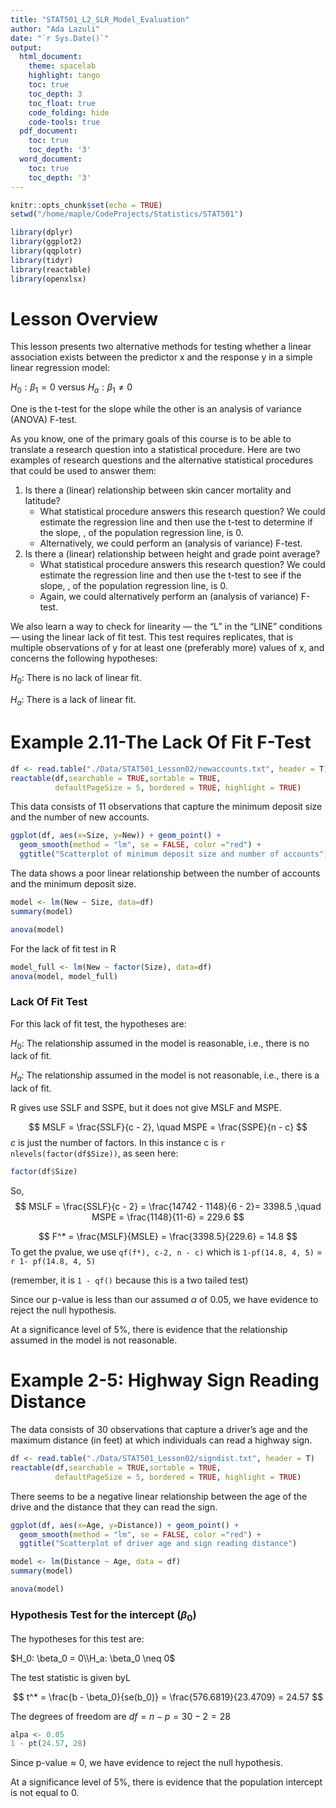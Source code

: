 ```yaml
---
title: "STAT501_L2_SLR_Model_Evaluation"
author: "Ada Lazuli"
date: "`r Sys.Date()`"
output:
  html_document:
    theme: spacelab
    highlight: tango
    toc: true
    toc_depth: 3
    toc_float: true
    code_folding: hide
    code-tools: true
  pdf_document:
    toc: true
    toc_depth: '3'
  word_document:
    toc: true
    toc_depth: '3'
---
```



```r
knitr::opts_chunk$set(echo = TRUE)
setwd("/home/maple/CodeProjects/Statistics/STAT501")
```

```r
library(dplyr)
library(ggplot2)
library(qqplotr)
library(tidyr)
library(reactable)
library(openxlsx)
```

# Lesson Overview

This lesson presents two alternative methods for testing whether a linear association exists between the predictor x and the response y in a simple linear regression model:

$H_0: \beta_1 = 0 \text{ versus } H_a: \beta_1 \neq 0$

One is the t-test for the slope while the other is an analysis of variance (ANOVA) F-test.

As you know, one of the primary goals of this course is to be able to translate a research question into a statistical procedure. Here are two examples of research questions and the alternative statistical procedures that could be used to answer them:

1. Is there a (linear) relationship between skin cancer mortality and latitude?
    + What statistical procedure answers this research question? We could estimate the regression line and then use the t-test to determine if the slope, 
, of the population regression line, is 0.
    + Alternatively, we could perform an (analysis of variance) F-test.
2. Is there a (linear) relationship between height and grade point average?
    + What statistical procedure answers this research question? We could estimate the regression line and then use the t-test to see if the slope, 
, of the population regression line, is 0.
    + Again, we could alternatively perform an (analysis of variance) F-test.

We also learn a way to check for linearity — the "L" in the "LINE" conditions — using the linear lack of fit test. This test requires replicates, that is multiple observations of y for at least one (preferably more) values of x, and concerns the following hypotheses:

$H_0$: There is no lack of linear fit.

$H_a$: There is a lack of linear fit.

# Example 2.11-The Lack Of Fit F-Test

```r
df <- read.table("./Data/STAT501_Lesson02/newaccounts.txt", header = T)
reactable(df,searchable = TRUE,sortable = TRUE,
          defaultPageSize = 5, bordered = TRUE, highlight = TRUE)
```

This data consists of 11 observations that capture the minimum deposit size and the number of new accounts. 

```r
ggplot(df, aes(x=Size, y=New)) + geom_point() +
  geom_smooth(method = "lm", se = FALSE, color ="red") +
  ggtitle("Scatterplot of minimum deposit size and number of accounts")
```

The data shows a poor linear relationship between the number of accounts and the minimum deposit size.

```r
model <- lm(New ~ Size, data=df)
summary(model)
```


```r
anova(model)
```

For the lack of fit test in R

```r
model_full <- lm(New ~ factor(Size), data=df)
anova(model, model_full)
```
### Lack Of Fit Test


For this lack of fit test, the hypotheses are:

$H_0$: The relationship assumed in the model is reasonable, i.e., there is no lack of fit.

$H_a$: The relationship assumed in the model is not reasonable, i.e., there is a lack of fit.

R gives use SSLF and SSPE, but it does not give MSLF and MSPE.

$$
MSLF = \frac{SSLF}{c - 2}, \quad MSPE = \frac{SSPE}{n - c}
$$
$c$ is just the number of factors. In this instance c is `r nlevels(factor(df$Size))`, as seen here:

```r
factor(df$Size)
```

So,
$$
MSLF = \frac{SSLF}{c - 2} = \frac{14742 - 1148}{6 - 2}= 3398.5 ,\quad MSPE = \frac{1148}{11-6} = 229.6
$$


$$
F^* = \frac{MSLF}{MSLE} = \frac{3398.5}{229.6} = 14.8
$$
To get the pvalue, we use `qf(f*), c-2, n - c)` which is `1-pf(14.8, 4, 5)` = `r 1- pf(14.8, 4, 5)`

(remember, it is `1 - qf()` because this is a two tailed test)

Since our p-value is less than our assumed $\alpha$ of $0.05$, we have evidence to reject the null hypothesis.

At a significance level of 5%, there is evidence that the relationship assumed in the model is not reasonable.

# Example 2-5: Highway Sign Reading Distance

The data consists of 30 observations that capture a driver's age and the maximum distance (in feet) at which individuals can read a highway sign.


```r
df <- read.table("./Data/STAT501_Lesson02/signdist.txt", header = T)
reactable(df,searchable = TRUE,sortable = TRUE,
          defaultPageSize = 5, bordered = TRUE, highlight = TRUE)
```

There seems to be a negative linear relationship between the age of the drive and the distance that they can read the sign.

```r
ggplot(df, aes(x=Age, y=Distance)) + geom_point() +
  geom_smooth(method = "lm", se = FALSE, color ="red") +
  ggtitle("Scatterplot of driver age and sign reading distance")
```


```r
model <- lm(Distance ~ Age, data = df)
summary(model)
```

```r
anova(model)
```
### Hypothesis Test for the intercept ($\beta_0$)

The hypotheses for this test are:

$H_0: \beta_0 = 0\\H_a: \beta_0 \neq 0$

The test statistic is given byL

$$
t^* = \frac{b - \beta_0}{se(b_0)} = \frac{576.6819}{23.4709} = 24.57
$$

The degrees of freedom are $df = n - p  = 30 - 2 = 28$

```r
alpa <- 0.05
1 - pt(24.57, 28)
```

Since $\text{p-value} \approx 0$, we have evidence to reject the null hypothesis.

At a significance level of 5%, there is evidence that the population intercept is not equal to 0.



















































